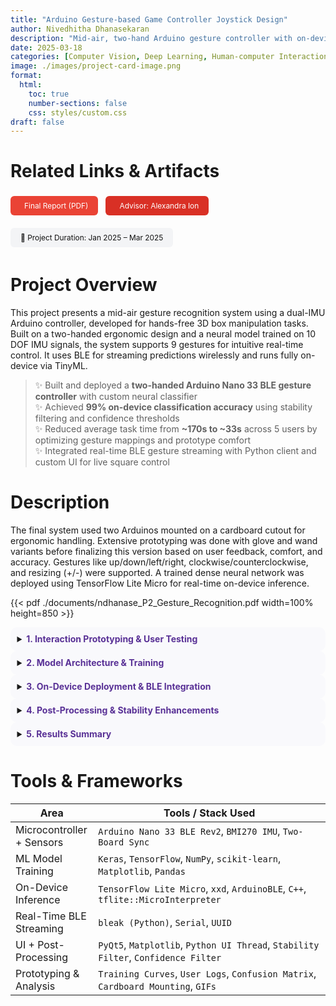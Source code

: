 ```yaml
---
title: "Arduino Gesture-based Game Controller Joystick Design"
author: Nivedhitha Dhanasekaran
description: "Mid-air, two-hand Arduino gesture controller with on-device neural inference and BLE-based wireless control for 3D interaction"
date: 2025-03-18
categories: [Computer Vision, Deep Learning, Human-computer Interaction, Machine Learning Systems, On-Device AI, Signal Processing, UI/UX]
image: ./images/project-card-image.png
format:
  html:
    toc: true
    number-sections: false
    css: styles/custom.css
draft: false
---
```


# Related Links & Artifacts

<div style="display: flex; flex-wrap: wrap; gap: 0.75rem; margin-top: 1rem; font-size: 0.85em;">

  <a href="./documents/ndhanase_P2_Gesture_Recognition.pdf" target="_blank" style="background-color:#ea4335; color:white; padding:8px 16px; border-radius:6px; text-decoration:none;"><i class="bi bi-file-earmark-text" style="margin-right:6px;"></i>Final Report (PDF)</a>

  <a href="https://hcii.cmu.edu/people/alexandra-ion" target="_blank" style="background-color:#d93025; color:white; padding:8px 16px; border-radius:6px; text-decoration:none;"><i class="bi bi-person-lines-fill" style="margin-right:6px;"></i>Advisor: Alexandra Ion</a>

  <span style="background-color:#f3f4f6; color:#111; padding:8px 16px; border-radius:6px;">📅 Project Duration: Jan 2025 – Mar 2025</span>

</div>

# Project Overview

This project presents a mid-air gesture recognition system using a dual-IMU Arduino controller, developed for hands-free 3D box manipulation tasks. Built on a two-handed ergonomic design and a neural model trained on 10 DOF IMU signals, the system supports 9 gestures for intuitive real-time control. It uses BLE for streaming predictions wirelessly and runs fully on-device via TinyML.

> ✨ Built and deployed a **two-handed Arduino Nano 33 BLE gesture controller** with custom neural classifier  
> ✨ Achieved **99% on-device classification accuracy** using stability filtering and confidence thresholds  
> ✨ Reduced average task time from **~170s to ~33s** across 5 users by optimizing gesture mappings and prototype comfort  
> ✨ Integrated real-time BLE gesture streaming with Python client and custom UI for live square control  

# Description

The final system used two Arduinos mounted on a cardboard cutout for ergonomic handling. Extensive prototyping was done with glove and wand variants before finalizing this version based on user feedback, comfort, and accuracy. Gestures like up/down/left/right, clockwise/counterclockwise, and resizing (+/-) were supported. A trained dense neural network was deployed using TensorFlow Lite Micro for real-time on-device inference.

{{< pdf ./documents/ndhanase_P2_Gesture_Recognition.pdf width=100% height=850 >}}

<details style="background-color:#f9f9fc; border-radius:10px; padding:0.75em;"><summary><span style="color:#593196;"><b>1. Interaction Prototyping & User Testing</b></span></summary>

- Compared 3 form factors: wand, glove, and dual-hand controller  
- Final prototype mounted on cardboard for comfort and stability  
- Gesture sets included static poses, flicks, and rotation gestures  
- Tested across 5 users for timing, fatigue, and prediction stability  
- Final task averaged ~33s vs ~170s for initial glove/wand variants  

</details>

<details style="background-color:#f9f9fc; border-radius:10px; padding:0.75em;"><summary><span style="color:#593196;"><b>2. Model Architecture & Training</b></span></summary>

- Trained a feed-forward dense neural network (ReLU activations) on 50×12 time-series windows  
- Collected balanced gesture data with capped 1-minute recordings per class  
- Evaluated confusion matrices, training/validation curves, and misclassification overlap  
- Accuracy peaked at 99% on-device due to clean data, axis separation, and class balancing  
- Model exported to `.tflite` for microcontroller deployment  

</details>

<details style="background-color:#f9f9fc; border-radius:10px; padding:0.75em;"><summary><span style="color:#593196;"><b>3. On-Device Deployment & BLE Integration</b></span></summary>

- Deployed the `.tflite` model on Arduino Nano 33 BLE Rev2 using TFLite Micro  
- Used `xxd` to convert model into a C byte array  
- Real-time inference pipeline: IMU → buffer → model → BLE transmission  
- Bluetooth client built in Python using `bleak` library  
- Enabled mobile, power bank–driven untethered usage  

</details>

<details style="background-color:#f9f9fc; border-radius:10px; padding:0.75em;"><summary><span style="color:#593196;"><b>4. Post-Processing & Stability Enhancements</b></span></summary>

- Confidence thresholding (≥ 0.95) filtered noisy predictions  
- Added a 20-frame stability window to trigger sensitive gestures like `+`, `-`, CW, CCW  
- Remapped axes for rotation to reduce overlap with movement controls  
- Dynamic gestures (flicks) improved intuitiveness over static poses  

</details>

<details style="background-color:#f9f9fc; border-radius:10px; padding:0.75em;"><summary><span style="color:#593196;"><b>5. Results Summary</b></span></summary>

- **Task time** reduced from ~170s (glove) and ~146s (wand) to **~33s** in final version  
- **Accuracy:** 99% on-device with filtered predictions  
- **Error rate:** Near-zero for all users after filtering  
- **User feedback:** Positive on cardboard comfort, flick gesture intuitiveness, and UI responsiveness  

</details>

# Tools & Frameworks

| Area                          | Tools / Stack Used                                                                 |
|-------------------------------|-------------------------------------------------------------------------------------|
| Microcontroller + Sensors     | `Arduino Nano 33 BLE Rev2`, `BMI270 IMU`, `Two-Board Sync`                         |
| ML Model Training             | `Keras`, `TensorFlow`, `NumPy`, `scikit-learn`, `Matplotlib`, `Pandas`             |
| On-Device Inference           | `TensorFlow Lite Micro`, `xxd`, `ArduinoBLE`, `C++`, `tflite::MicroInterpreter`    |
| Real-Time BLE Streaming       | `bleak (Python)`, `Serial`, `UUID`       |
| UI + Post-Processing          | `PyQt5`, `Matplotlib`, `Python UI Thread`, `Stability Filter`, `Confidence Filter` |
| Prototyping & Analysis        | `Training Curves`, `User Logs`, `Confusion Matrix`, `Cardboard Mounting`, `GIFs`  |
